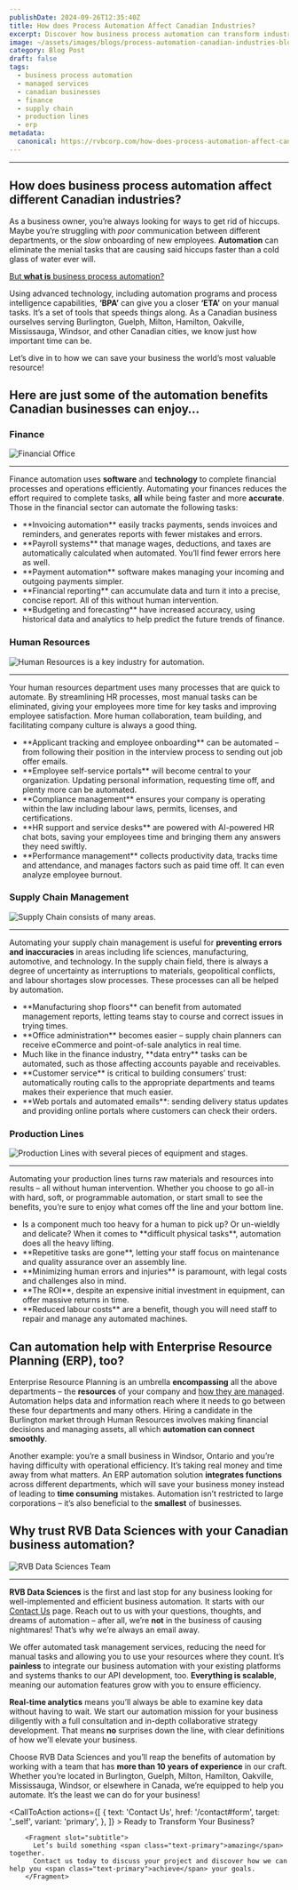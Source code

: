 ```yaml
---
publishDate: 2024-09-26T12:35:40Z
title: How does Process Automation Affect Canadian Industries?
excerpt: Discover how business process automation can transform industries across Canada by streamlining tasks and improving efficiency. From finance and human resources to supply chain management and production lines, automation helps businesses reduce errors, cut costs, and boost productivity. Dive into our blog to explore the benefits of automation across various sectors!
image: ~/assets/images/blogs/process-automation-canadian-industries-blog/automation-canadian-industries-blog-main-og.png
category: Blog Post
draft: false
tags:
  - business process automation
  - managed services
  - canadian businesses
  - finance
  - supply chain
  - production lines
  - erp
metadata:
  canonical: https://rvbcorp.com/how-does-process-automation-affect-canadian-industries
---
```



---

## How does business process automation affect different Canadian industries?

As a business owner, you’re always looking for ways to get rid of hiccups. Maybe you’re struggling with *poor* communication between different departments, or the *slow* onboarding of new employees. **Automation** can eliminate the menial tasks that are causing said hiccups faster than a cold glass of water ever will.

<u>But **what is** business process automation?</u> 

Using advanced technology, including automation programs and process intelligence capabilities, **‘BPA’** can give you a closer **‘ETA’** on your manual tasks. It’s a set of tools that speeds things along. As a Canadian business ourselves serving Burlington, Guelph, Milton, Hamilton, Oakville, Mississauga, Windsor, and other Canadian cities, we know just how important time can be. 

Let’s dive in to how we can save your business the world’s most valuable resource!

## Here are just some of the automation benefits Canadian businesses can enjoy…

### Finance
![Financial Office](~/assets/images/blogs/process-automation-canadian-industries-blog/automation-canadian-industries-blog-finance-main.png)

---

Finance automation uses **software** and **technology** to complete financial processes and operations efficiently. Automating your finances reduces the effort required to complete tasks, **all** while being faster and more **accurate**. Those in the financial sector can automate the following tasks:

<ul>
<li>**Invoicing automation** easily tracks payments, sends invoices and reminders, and generates reports with fewer mistakes and errors.</li>
 
<li>**Payroll systems** that manage wages, deductions, and taxes are automatically calculated when automated. You’ll find fewer errors here as well.</li>

<li>**Payment automation** software makes managing your incoming and outgoing payments simpler.</li>

<li>**Financial reporting** can accumulate data and turn it into a precise, concise report. All of this without human intervention.</li>

<li>**Budgeting and forecasting** have increased accuracy, using historical data and analytics to help predict the future trends of finance.</li>
</ul>

### Human Resources
![Human Resources is a key industry for automation.](~/assets/images/blogs/process-automation-canadian-industries-blog/automation-canadian-industries-blog-hr-main.png)

---

Your human resources department uses many processes that are quick to automate. By streamlining HR processes, most manual tasks can be eliminated, giving your employees more time for key tasks and improving employee satisfaction. More human collaboration, team building, and facilitating company culture is always a good thing.

<ul>
<li> **Applicant tracking and employee onboarding** can be automated – from following their position in the interview process to sending out job offer emails.</li>

<li> **Employee self-service portals** will become central to your organization. Updating personal information, requesting time off, and plenty more can be automated.</li>

<li>**Compliance management** ensures your company is operating within the law including labour laws, permits, licenses, and certifications.</li>

<li>**HR support and service desks** are powered with AI-powered HR chat bots, saving your employees time and bringing them any answers they need swiftly.</li>

<li>**Performance management** collects productivity data, tracks time and attendance, and manages factors such as paid time off. It can even analyze employee burnout.</li>
</ul>

### Supply Chain Management
![Supply Chain consists of many areas.](~/assets/images/blogs/process-automation-canadian-industries-blog/automation-canadian-industries-blog-supply-chain-main.png)

---

Automating your supply chain management is useful for **preventing errors and inaccuracies** in areas including life sciences, manufacturing, automotive, and technology. In the supply chain field, there is always a degree of uncertainty as interruptions to materials, geopolitical conflicts, and labour shortages slow processes. These processes can all be helped by automation. 

<ul>
<li>**Manufacturing shop floors** can benefit from automated management reports, letting teams stay to course and correct issues in trying times.</li>

<li>**Office administration** becomes easier – supply chain planners can receive eCommerce and point-of-sale analytics in real time.</li>

<li>Much like in the finance industry, **data entry** tasks can be automated, such as those affecting accounts payable and receivables.</li>

<li>**Customer service** is critical to building consumers’ trust: automatically routing calls to the appropriate departments and teams makes their experience that much easier.</li>

<li>**Web portals and automated emails**: sending delivery status updates and providing online portals where customers can check their orders.</li>
</ul>

### Production Lines
![Production Lines with several pieces of equipment and stages.](~/assets/images/business-process-automation-service-main.webp)

---

Automating your production lines turns raw materials and resources into results – all without human intervention. Whether you choose to go all-in with hard, soft, or programmable automation, or start small to see the benefits, you’re sure to enjoy what comes off the line and your bottom line.

<ul>
<li>Is a component much too heavy for a human to pick up? Or un-wieldly and delicate? When it comes to **difficult physical tasks**, automation does all the heavy lifting.</li>

<li>**Repetitive tasks are gone**, letting your staff focus on maintenance and quality assurance over an assembly line.</li>

<li>**Minimizing human errors and injuries** is paramount, with legal costs and challenges also in mind.</li>

<li>**The ROI**, despite an expensive initial investment in equipment, can offer massive returns in time.</li>

<li>**Reduced labour costs** are a benefit, though you will need staff to repair and manage any automated machines.</li>
</ul>

## Can automation help with Enterprise Resource Planning (ERP), too?

Enterprise Resource Planning is an umbrella **encompassing** all the above departments – the **resources** of your company and <u>how they are managed</u>. Automation helps data and information reach where it needs to go between these four departments and many others. Hiring a candidate in the Burlington market through Human Resources involves making financial decisions and managing assets, all which **automation can connect smoothly**.

Another example: you’re a small business in Windsor, Ontario and you’re having difficulty with operational efficiency. It’s taking real money and time away from what matters. An ERP automation solution **integrates functions** across different departments, which will save your business money instead of leading to **time consuming** mistakes. Automation isn’t restricted to large corporations – it’s also beneficial to the **smallest** of businesses.

## Why trust RVB Data Sciences with your Canadian business automation?
![RVB Data Sciences Team](~/assets/images/about-us-main.webp)

---

**RVB Data Sciences** is the first and last stop for any business looking for well-implemented and efficient business automation. It starts with our [Contact Us](/contact#form) page. Reach out to us with your questions, thoughts, and dreams of automation – after all, we’re **not** in the business of causing nightmares! That’s why we’re always an email away.

We offer automated task management services, reducing the need for manual tasks and allowing you to use your resources where they count. It’s **painless** to integrate our business automation with your existing platforms and systems thanks to our API development, too. **Everything is scalable**, meaning our automation features grow with you to ensure efficiency.

**Real-time analytics** means you’ll always be able to examine key data without having to wait. We start our automation mission for your business diligently with a full consultation and in-depth collaborative strategy development. That means **no** surprises down the line, with clear definitions of how we’ll elevate your business.

Choose RVB Data Sciences and you’ll reap the benefits of automation by working with a team that has **more than 10 years of experience** in our craft. Whether you’re located in Burlington, Guelph, Milton, Hamilton, Oakville, Mississauga, Windsor, or elsewhere in Canada, we’re equipped to help you automate. It’s the least we can do for your business!

<CallToAction
    actions={[
        {
            text: 'Contact Us',
            href: '/contact#form',
            target: '_self',
            variant: 'primary',
        },
        ]}
    >
        <Fragment slot="title">
          Ready to Transform Your Business?
        </Fragment>

        <Fragment slot="subtitle">
          Let’s build something <span class="text-primary">amazing</span> together. 
          Contact us today to discuss your project and discover how we can help you <span class="text-primary">achieve</span> your goals.
        </Fragment>

  </CallToAction>